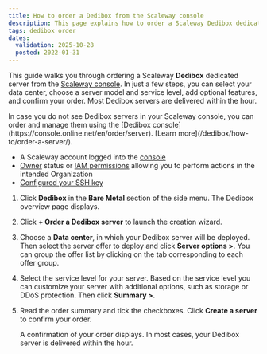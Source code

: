 ```yaml
---
title: How to order a Dedibox from the Scaleway console
description: This page explains how to order a Scaleway Dedibox dedicated server
tags: dedibox order
dates:
  validation: 2025-10-28
  posted: 2022-01-31
---
```



<DediboxScalewayMigration />

This guide walks you through ordering a Scaleway **Dedibox** dedicated server from the [Scaleway console](https://console.scaleway.com).
In just a few steps, you can select your data center, choose a server model and service level, add optional features, and confirm your order. Most Dedibox servers are delivered within the hour.

<Message type="tip">
  In case you do not see Dedibox servers in your Scaleway console, you can order and manage them using the [Dedibox console](https://console.online.net/en/order/server). [Learn more](/dedibox/how-to/order-a-server/).
</Message>

<Requirements />

- A Scaleway account logged into the [console](https://console.scaleway.com)
- [Owner](/iam/concepts/#owner) status or [IAM permissions](/iam/concepts/#permission) allowing you to perform actions in the intended Organization
- [Configured your SSH key](/organizations-and-projects/how-to/create-ssh-key/)

1. Click **Dedibox** in the **Bare Metal** section of the side menu. The Dedibox overview page displays.
2. Click **+ Order a Dedibox server** to launch the creation wizard.
3. Choose a **Data center**, in which your Dedibox server will be deployed. Then select the server offer to deploy and click **Server options >**.
    <Message type="tip">
      You can group the offer list by clicking on the tab corresponding to each offer group.
    </Message>
4. Select the service level for your server. Based on the service level you can customize your server with additional options, such as storage or DDoS protection. Then click **Summary >**.
5. Read the order summary and tick the checkboxes. Click **Create a server** to confirm your order.

    A confirmation of your order displays. In most cases, your Dedibox server is delivered within the hour.